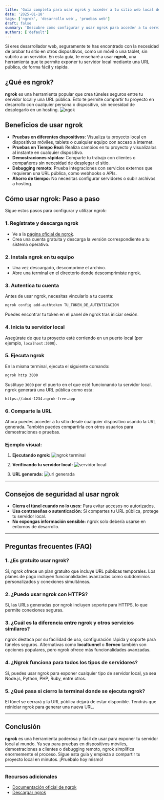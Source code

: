 ```yaml
---
title: 'Guía completa para usar ngrok y acceder a tu sitio web local desde cualquier dispositivo'
date: '2025-01-18'
tags: ['ngrok', 'desarrollo web', 'pruebas web']
draft: false
summary: 'Descubre cómo configurar y usar ngrok para acceder a tu servidor local desde cualquier dispositivo mediante una URL pública. Ideal para probar tu web en diferentes plataformas.'
authors: ['default']
---
```


Si eres desarrollador web, seguramente te has encontrado con la necesidad de probar tu sitio en otros dispositivos, como un móvil o una tablet, sin subirlo a un servidor. En esta guía, te enseñaré a usar **ngrok**, una herramienta que te permite exponer tu servidor local mediante una URL pública, de forma fácil y rápida.

## ¿Qué es ngrok?

**ngrok** es una herramienta popular que crea túneles seguros entre tu servidor local y una URL pública. Esto te permite compartir tu proyecto en desarrollo con cualquier persona o dispositivo, sin necesidad de desplegarlo en un hosting.
![ngok](https://res.cloudinary.com/dq0pfesxe/image/upload/v1737289890/ngrok1_spekwz.png)

## Beneficios de usar ngrok

- **Pruebas en diferentes dispositivos:** Visualiza tu proyecto local en dispositivos móviles, tablets o cualquier equipo con acceso a internet.
- **Pruebas en Tiempo Real:** Realiza cambios en tu proyecto y visualízalos al instante en cualquier dispositivo.
- **Demostraciones rápidas:** Comparte tu trabajo con clientes o compañeros sin necesidad de desplegar el sitio.
- **Debugging remoto:** Prueba integraciones con servicios externos que requieran una URL pública, como webhooks o APIs.
- **Ahorro de tiempo:** No necesitas configurar servidores o subir archivos a hosting.

## Cómo usar ngrok: Paso a paso

Sigue estos pasos para configurar y utilizar ngrok:

### 1. Regístrate y descarga ngrok

- Ve a la [página oficial de ngrok](https://ngrok.com/).
- Crea una cuenta gratuita y descarga la versión correspondiente a tu sistema operativo.

### 2. Instala ngrok en tu equipo

- Una vez descargado, descomprime el archivo.
- Abre una terminal en el directorio donde descomprimiste ngrok.

### 3. Autentica tu cuenta

Antes de usar ngrok, necesitas vincularlo a tu cuenta:

```bash
ngrok config add-authtoken TU_TOKEN_DE_AUTENTICACION
```

Puedes encontrar tu token en el panel de ngrok tras iniciar sesión.

### 4. Inicia tu servidor local

Asegúrate de que tu proyecto esté corriendo en un puerto local (por ejemplo, `localhost:3000`).

### 5. Ejecuta ngrok

En la misma terminal, ejecuta el siguiente comando:

```bash
ngrok http 3000
```

Sustituye `3000` por el puerto en el que esté funcionando tu servidor local. ngrok generará una URL pública como esta:

```plaintext
https://abcd-1234.ngrok-free.app
```

### 6. Comparte la URL

Ahora puedes acceder a tu sitio desde cualquier dispositivo usando la URL generada. También puedes compartirla con otros usuarios para demostraciones o pruebas.

### Ejemplo visual:

1. **Ejecutando ngrok:**
   ![ngrok terminal](https://res.cloudinary.com/dq0pfesxe/image/upload/v1737287739/Captura_de_pantalla_2025-01-19_125330_ouf5ei.png)

2. **Verificando tu servidor local:**
   ![servidor local](https://res.cloudinary.com/dq0pfesxe/image/upload/v1737287770/Captura_de_pantalla_2025-01-19_125310_yoisui.png)

3. **URL generada:**
   ![url generada](https://res.cloudinary.com/dq0pfesxe/image/upload/v1737287813/Captura_de_pantalla_2025-01-19_125339_ig9k0b.png)

---

## Consejos de seguridad al usar ngrok

- **Cierra el túnel cuando no lo uses:** Para evitar accesos no autorizados.
- **Usa contraseñas o autenticación:** Si compartes tu URL pública, protege tu servidor local.
- **No expongas información sensible:** ngrok solo debería usarse en entornos de desarrollo.

---

## Preguntas frecuentes (FAQ)

### 1. ¿Es gratuito usar ngrok?

Sí, ngrok ofrece un plan gratuito que incluye URL públicas temporales. Los planes de pago incluyen funcionalidades avanzadas como subdominios personalizados y conexiones simultáneas.

### 2. ¿Puedo usar ngrok con HTTPS?

Sí, las URLs generadas por ngrok incluyen soporte para HTTPS, lo que permite conexiones seguras.

### 3. ¿Cuál es la diferencia entre ngrok y otros servicios similares?

ngrok destaca por su facilidad de uso, configuración rápida y soporte para túneles seguros. Alternativas como **localtunnel** o **Serveo** también son opciones populares, pero ngrok ofrece más funcionalidades avanzadas.

### 4. ¿Ngrok funciona para todos los tipos de servidores?

Sí, puedes usar ngrok para exponer cualquier tipo de servidor local, ya sea Node.js, Python, PHP, Ruby, entre otros.

### 5. ¿Qué pasa si cierro la terminal donde se ejecuta ngrok?

El túnel se cerrará y la URL pública dejará de estar disponible. Tendrás que reiniciar ngrok para generar una nueva URL.

---

## Conclusión

**ngrok** es una herramienta poderosa y fácil de usar para exponer tu servidor local al mundo. Ya sea para pruebas en dispositivos móviles, demostraciones a clientes o debugging remoto, ngrok simplifica enormemente el proceso. Sigue esta guía y empieza a compartir tu proyecto local en minutos. ¡Pruébalo hoy mismo!

---

### Recursos adicionales

- [Documentación oficial de ngrok](https://ngrok.com/docs)
- [Descargar ngrok](https://ngrok.com/download)
